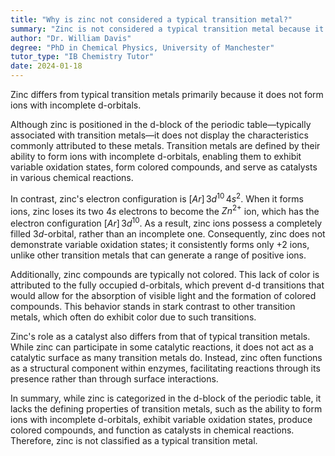 ```yaml
---
title: "Why is zinc not considered a typical transition metal?"
summary: "Zinc is not considered a typical transition metal because it does not form ions with incomplete d-orbitals."
author: "Dr. William Davis"
degree: "PhD in Chemical Physics, University of Manchester"
tutor_type: "IB Chemistry Tutor"
date: 2024-01-18
---
```


Zinc differs from typical transition metals primarily because it does not form ions with incomplete d-orbitals.

Although zinc is positioned in the d-block of the periodic table—typically associated with transition metals—it does not display the characteristics commonly attributed to these metals. Transition metals are defined by their ability to form ions with incomplete d-orbitals, enabling them to exhibit variable oxidation states, form colored compounds, and serve as catalysts in various chemical reactions.

In contrast, zinc's electron configuration is $[Ar]\, 3d^{10}\, 4s^2$. When it forms ions, zinc loses its two $4s$ electrons to become the $Zn^{2+}$ ion, which has the electron configuration $[Ar]\, 3d^{10}$. As a result, zinc ions possess a completely filled $3d$-orbital, rather than an incomplete one. Consequently, zinc does not demonstrate variable oxidation states; it consistently forms only $+2$ ions, unlike other transition metals that can generate a range of positive ions.

Additionally, zinc compounds are typically not colored. This lack of color is attributed to the fully occupied d-orbitals, which prevent d-d transitions that would allow for the absorption of visible light and the formation of colored compounds. This behavior stands in stark contrast to other transition metals, which often do exhibit color due to such transitions.

Zinc's role as a catalyst also differs from that of typical transition metals. While zinc can participate in some catalytic reactions, it does not act as a catalytic surface as many transition metals do. Instead, zinc often functions as a structural component within enzymes, facilitating reactions through its presence rather than through surface interactions.

In summary, while zinc is categorized in the d-block of the periodic table, it lacks the defining properties of transition metals, such as the ability to form ions with incomplete d-orbitals, exhibit variable oxidation states, produce colored compounds, and function as catalysts in chemical reactions. Therefore, zinc is not classified as a typical transition metal.
    